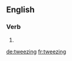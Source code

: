 
==English==

===Verb===
{{head|en|present participle}}

# {{present participle of|tweeze|lang=en}}

[[de:tweezing]]
[[fr:tweezing]]